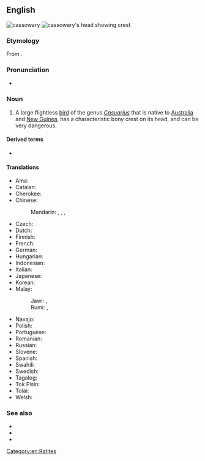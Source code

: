 ==English==
[[Image:Casuarius casuarius - double-wattled cassowary.jpg|thumb|cassowary]]
[[Image:Cassowary head frontal.jpg|thumb|cassowary's head showing crest]]

===Etymology===
From {{etyl|ms|en}} {{m|ms|kasuari}}.

===Pronunciation===
* {{a|US}} {{IPA|/ˈkæs.ə.ˌwɛɹ.i/|lang=en}}

===Noun===
{{en-noun|cassowaries}}

# A large flightless [[bird]] of the genus ''[[Casuarius]]'' that is native to [[Australia]] and [[New Guinea]], has a characteristic bony crest on its head, and can be very dangerous.

====Derived terms====
* {{l|en|southern cassowary}}

====Translations====
{{trans-top|a large flightless bird of the genus Casuarius}}
* Ama: {{t|amm|aipiyoi}}
* Catalan: {{t|ca|casuari|m}}
* Cherokee: {{t|chr|ᏄᎩᏂ ᎬᎾ|tr=Nugini gvna|sc=Cher}}
* Chinese:
*: Mandarin: {{t|cmn|鶴鴕|sc=Hani}}, {{t|cmn|鹤鸵|tr=hètuó|sc=Hani}}, {{t+|cmn|食火雞|sc=Hani}}, {{t+|cmn|食火鸡|tr=shíhuǒjī|sc=Hani}}
* Czech: {{t+|cs|kasuár|m}}
* Dutch: {{t+|nl|kasuaris|m}}
* Finnish: {{t+|fi|kasuaari}}
* French: {{t+|fr|casoar|m}}
* German: {{t+|de|Kasuar|m}}
* Hungarian: {{t+|hu|kazuár}}
* Indonesian: {{t+|id|kasuari}}
* Italian: {{t+|it|casuario|m}}
* Japanese: {{t|ja|火食い鳥|tr=ひくいどり, hikuidori}}
* Korean: {{t|ko|화식조|sc=Kore}}
* Malay:
*: Jawi: {{t|ms|کاسواري|sc=Arab}}, {{t|ms|سواري|sc=Arab}}
*: Rumi: {{t|ms|kasuari}}, {{t|ms|suari}}
{{trans-mid}}
* Navajo: {{t|nv|tsídiitsoh bikʼos naashchʼąąʼí}}
* Polish: {{t+|pl|kazuar|m}}
* Portuguese: {{t|pt|casuar|m}}
* Romanian: {{t+|ro|cazuar|m}}
* Russian: {{t+|ru|казуа́р|m}}
* Slovene: {{t+|sl|kazuar|m}}
* Spanish: {{t+|es|casuario|m}}
* Swahili: {{t|sw|kasowari}}
* Swedish: {{t+|sv|kasuar|c}}
* Tagalog: {{t|tl|kaswaryo}}
* Tok Pisin: {{t|tpi|muruk}}
* Tolai: {{t|ksd|murup}}
* Welsh: {{t|cy|casowari|m}}
{{trans-bottom}}

===See also===
* {{projectlink|wikipedia}}
* {{specieslite|Casuarius|i=1}}
* {{comcatlite|Casuarius|i=1}}

[[Category:en:Ratites]]